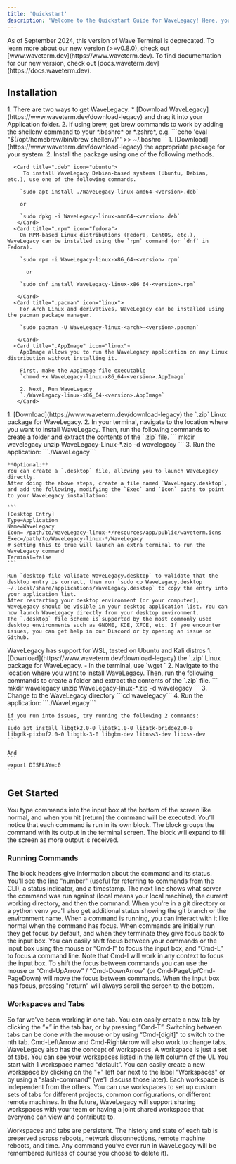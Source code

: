 ```yaml
---
title: 'Quickstart'
description: 'Welcome to the Quickstart Guide for WaveLegacy! Here, you''ll find everything you need to get WaveLegacy installed on your system, set up your environment, and dive into the basics of using WaveLegacy to enhance your command line experience.'
---
```


<Warning>
As of September 2024, this version of Wave Terminal is deprecated. To learn more about our new version (>=v0.8.0), check out [www.waveterm.dev](https://www.waveterm.dev). To find documentation for our new version, check out [docs.waveterm.dev](https://docs.waveterm.dev).
</Warning>

## Installation
<AccordionGroup>
  <Accordion icon="apple" title="MacOS">
    1. There are two ways to get WaveLegacy:
       * [Download WaveLegacy](https://www.waveterm.dev/download-legacy) and drag it into your Application folder.
    2. If using brew, get brew commands to work by adding the shellenv command to your *.bashrc* or *.zshrc*, e.g. ```echo 'eval "$(/opt/homebrew/bin/brew shellenv)"' >> ~/.bashrc```
  </Accordion>
  <Accordion icon="linux" title="Linux (.deb, .rpm, .pacman, .AppImage)">
    1. [Download](https://www.waveterm.dev/download-legacy) the appropriate package for your system.
    2. Install the package using one of the following methods.

      <Card title=".deb" icon="ubuntu">
         To install WaveLegacy Debian-based systems (Ubuntu, Debian, etc.), use one of the following commands.

        `sudo apt install ./WaveLegacy-linux-amd64-<version>.deb`

        or

        `sudo dpkg -i WaveLegacy-linux-amd64-<version>.deb`
       </Card>
      <Card title=".rpm" icon="fedora">
        On RPM-based Linux distributions (Fedora, CentOS, etc.), WaveLegacy can be installed using the `rpm` command (or `dnf` in Fedora).

        `sudo rpm -i WaveLegacy-linux-x86_64-<version>.rpm`
    
          or

        `sudo dnf install WaveLegacy-linux-x86_64-<version>.rpm`

       </Card>
      <Card title=".pacman" icon="linux">
        For Arch Linux and derivatives, WaveLegacy can be installed using the pacman package manager.

        `sudo pacman -U WaveLegacy-linux-<arch>-<version>.pacman`

       </Card>
      <Card title=".AppImage" icon="linux">
        AppImage allows you to run the WaveLegacy application on any Linux distribution without installing it. 
    
        First, make the AppImage file executable
        `chmod +x WaveLegacy-linux-x86_64-<version>.AppImage`

        2. Next, Run WaveLegacy
        `./WaveLegacy-linux-x86_64-<version>.AppImage`
       </Card>

  </Accordion>

  <Accordion icon="linux" title="Linux (.zip)">
    1. [Download](https://www.waveterm.dev/download-legacy) the `.zip` Linux package for WaveLegacy.
    2. In your terminal, navigate to the location where you want to install WaveLegacy. Then, run the following commands to create a folder and extract the contents of the `.zip` file.
    ```
    mkdir wavelegacy
    unzip WaveLegacy-Linux-*.zip -d wavelegacy
    ```
    3. Run the application:  ```./WaveLegacy```
 
    **Optional:**
    You can create a `.desktop` file, allowing you to launch WaveLegacy directly.
    After doing the above steps, create a file named `WaveLegacy.desktop`, and add the following, modifying the `Exec` and `Icon` paths to point to your WaveLegacy installation:

    ```
    [Desktop Entry]
    Type=Application
    Name=WaveLegacy
    Icon= /path/to/WaveLegacy-linux-*/resources/app/public/waveterm.icns
    Exec=/path/to/WaveLegacy-linux-*/WaveLegacy
    # setting this to true will launch an extra terminal to run the WaveLegacy command
    Terminal=false
    ```

    Run `desktop-file-validate WaveLegacy.desktop` to validate that the desktop entry is correct, then run `sudo cp WaveLegacy.desktop ~/.local/share/applications/WaveLegacy.desktop` to copy the entry into your application list.
    After restarting your desktop environment (or your computer), WaveLegacy should be visible in your desktop application list. You can now launch WaveLegacy directly from your desktop environment.
    The `.desktop` file scheme is supported by the most commonly used desktop environments such as GNOME, KDE, XFCE, etc. If you encounter issues, you can get help in our Discord or by opening an issue on Github.
  </Accordion>
  <Accordion icon="windows" title="WSL">
    WaveLegacy has support for WSL, tested on Ubuntu and Kali distros
    1. [Download](https://www.waveterm.dev/download-legacy) the `.zip` Linux package for WaveLegacy.
        - In the terminal, use `wget <DOWNLOAD_URL>`
    2. Navigate to the location where you want to install WaveLegacy. Then, run the following commands to create a folder and extract the contents of the `.zip` file.
    ```
    mkdir wavelegacy
    unzip WaveLegacy-linux-*.zip -d wavelegacy
    ```
    3. Change to the WaveLegacy directory ```cd wavelegacy```
    4. Run the application:  ```./WaveLegacy```

    if you run into issues, try running the following 2 commands:
    ```
    sudo apt install libgtk2.0-0 libatk1.0-0 libatk-bridge2.0-0
    libgdk-pixbuf2.0-0 libgtk-3-0 libgbm-dev libnss3-dev libxss-dev
    ```

    And
    ```
    export DISPLAY=:0 
    ```

  </Accordion>

</AccordionGroup>

## Get Started

You type commands into the input box at the bottom of the screen like normal, and when you hit [return] the command will be executed. You’ll notice that each command is run in its own block. The block groups the command with its output in the terminal screen. The block will expand to fill the screen as more output is received.

### Running Commands

<AccordionGroup>
  <Accordion icon="github" title="Command Status">
    The block headers give information about the command and its status. You'll see the line "number" (useful for referring to commands from the CLI), a status indicator, and a timestamp.  The next line shows what server the command was run against (local means your local machine), the current working directory, and then the command.  When you're in a git directory or a python venv you'll also get additional status showing the git branch or the environment name.
  </Accordion>
  <Accordion icon="rectangle-terminal" title="Preview changes">
    When a command is running, you can interact with it like normal when the command has focus. When commands are initially run they get focus by default, and when they terminate they give focus back to the input box. You can easily shift focus between your commands or the input box using the mouse or “Cmd-I” to focus the input box, and “Cmd-L” to focus a command line. Note that Cmd-I will work in any context to focus the input box. To shift the focus between commands you can use the mouse or “Cmd-UpArrow” / “Cmd-DownArrow” (or Cmd-PageUp/Cmd-PageDown) will move the focus between commands.  When the input box has focus, pressing "return" will always scroll the screen to the bottom.
  </Accordion>
</AccordionGroup>

### Workspaces and Tabs

<AccordionGroup>

<Accordion icon="message-bot" title="Create New Tabs">
  So far we've been working in one tab. You can easily create a new tab by clicking the “+” in the tab bar, or by pressing “Cmd-T”. Switching between tabs can be done with the mouse or by using “Cmd-[digit]” to switch to the nth tab. Cmd-LeftArrow and Cmd-RightArrow will also work to change tabs.
</Accordion>
<Accordion icon="rocket" title="Create New Workspace">
  WaveLegacy also has the concept of workspaces. A workspace is just a set of tabs. You can see your workspaces listed in the left column of the UI. You start with 1 workspace named “default”. You can easily create a new workspace by clicking on the "+" left bar next to the label "Workspaces" or by using a “slash-command” (we’ll discuss those later). Each workspace is independent from the others. You can use workspaces to set up custom sets of tabs for different projects, common configurations, or different remote machines. In the future, WaveLegacy will support sharing workspaces with your team or having a joint shared workspace that everyone can view and contribute to.

Workspaces and tabs are persistent. The history and state of each tab is preserved across reboots, network disconnections, remote machine reboots, and time. Any command you’ve ever run in WaveLegacy will be remembered (unless of course you choose to delete it).
  </Accordion>
</AccordionGroup>
